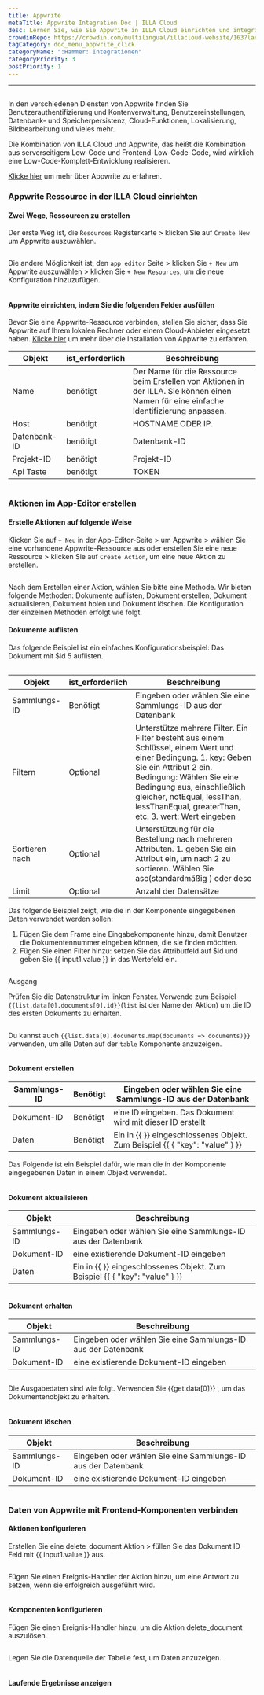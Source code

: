 ```yaml
---
title: Appwrite
metaTitle: Appwrite Integration Doc | ILLA Cloud
desc: Lernen Sie, wie Sie Appwrite in ILLA Cloud einrichten und integrieren können, um auf eine Vielzahl von Backend-Diensten für Ihre Anwendungen zuzugreifen.
crowdinRepo: https://crowdin.com/multilingual/illacloud-website/163?languages=de&filter=basic&value=0
tagCategory: doc_menu_appwrite_click
categoryName: ":Hammer: Integrationen"
categoryPriority: 3
postPriority: 1
---
```


* * *

## <h2 hidden>Appwrite Datenbank</h2>

In den verschiedenen Diensten von Appwrite finden Sie Benutzerauthentifizierung und Kontenverwaltung, Benutzereinstellungen, Datenbank- und Speicherpersistenz, Cloud-Funktionen, Lokalisierung, Bildbearbeitung und vieles mehr. 

Die Kombination von ILLA Cloud und Appwrite, das heißt die Kombination aus serverseitigem Low-Code und Frontend-Low-Code-Code, wird wirklich eine Low-Code-Komplett-Entwicklung realisieren.

[Klicke hier](https://appwrite.io/) um mehr über Appwrite zu erfahren.

### Appwrite Ressource in der ILLA Cloud einrichten

#### Zwei Wege, Ressourcen zu erstellen

Der erste Weg ist, die `Resources` Registerkarte > klicken Sie auf `Create New` um Appwrite auszuwählen. 

<img src='https://cdn.illacloud.com/official-website/img/docs/assemble/appwrite1.png' alt="" />

Die andere Möglichkeit ist, den `app editor` Seite > klicken Sie `+ New` um Appwrite auszuwählen > klicken Sie `+ New Resources`, um die neue Konfiguration hinzuzufügen. 

<img src='https://cdn.illacloud.com/official-website/img/docs/assemble/appwrite2.png' alt="" />

#### Appwrite einrichten, indem Sie die folgenden Felder ausfüllen

Bevor Sie eine Appwrite-Ressource verbinden, stellen Sie sicher, dass Sie Appwrite auf Ihrem lokalen Rechner oder einem Cloud-Anbieter eingesetzt haben. [Klicke hier](https://appwrite.io/docs/installation) um mehr über die Installation von Appwrite zu erfahren. 

| Objekt       | ist_erforderlich | Beschreibung                                                                                                                            |
| ------------ | ---------------- | --------------------------------------------------------------------------------------------------------------------------------------- |
| Name         | benötigt         | Der Name für die Ressource beim Erstellen von Aktionen in der ILLA. Sie können einen Namen für eine einfache Identifizierung anpassen.  |
| Host         | benötigt         | HOSTNAME ODER IP.                                                                                                                       |
| Datenbank-ID | benötigt         | Datenbank-ID                                                                                                                            |
| Projekt-ID   | benötigt         | Projekt-ID                                                                                                                              |
| Api Taste    | benötigt         | TOKEN                                                                                                                                   |

<img src='https://cdn.illacloud.com/official-website/img/docs/assemble/appwrite3.png' alt="" />

### Aktionen im App-Editor erstellen

#### Erstelle Aktionen auf folgende Weise

Klicken Sie auf `+ Neu` in der App-Editor-Seite > um Appwrite > wählen Sie eine vorhandene Appwrite-Ressource aus oder erstellen Sie eine neue Ressource > klicken Sie auf `Create Action`, um eine neue Aktion zu erstellen. 

<img src='https://cdn.illacloud.com/official-website/img/docs/assemble/appwrite4.png' alt="" />

Nach dem Erstellen einer Aktion, wählen Sie bitte eine Methode. Wir bieten folgende Methoden: Dokumente auflisten, Dokument erstellen, Dokument aktualisieren, Dokument holen und Dokument löschen. Die Konfiguration der einzelnen Methoden erfolgt wie folgt. 

#### Dokumente auflisten

Das folgende Beispiel ist ein einfaches Konfigurationsbeispiel: Das Dokument mit $id 5 auflisten. 

<img src='https://cdn.illacloud.com/official-website/img/docs/assemble/appwrite5.png' alt="" />

| Objekt         | ist_erforderlich | Beschreibung                                                                                                                                                                                                                                                                             |
| -------------- | ---------------- | ---------------------------------------------------------------------------------------------------------------------------------------------------------------------------------------------------------------------------------------------------------------------------------------- |
| Sammlungs-ID   | Benötigt         | Eingeben oder wählen Sie eine Sammlungs-ID aus der Datenbank                                                                                                                                                                                                                             |
| Filtern        | Optional         | Unterstütze mehrere Filter. Ein Filter besteht aus einem Schlüssel, einem Wert und einer Bedingung. 1. key: Geben Sie ein Attribut 2 ein. Bedingung: Wählen Sie eine Bedingung aus, einschließlich gleicher, notEqual, lessThan, lessThanEqual, greaterThan, etc. 3. wert: Wert eingeben |
| Sortieren nach | Optional         | Unterstützung für die Bestellung nach mehreren Attributen. 1. geben Sie ein Attribut ein, um nach 2 zu sortieren. Wählen Sie asc(standardmäßig ) oder desc                                                                                                                               |
| Limit          | Optional         | Anzahl der Datensätze                                                                                                                                                                                                                                                                    |

Das folgende Beispiel zeigt, wie die in der Komponente eingegebenen Daten verwendet werden sollen:

1.  Fügen Sie dem Frame eine Eingabekomponente hinzu, damit Benutzer die Dokumentennummer eingeben können, die sie finden möchten.  
2.  Fügen Sie einen Filter hinzu: setzen Sie das Attributfeld auf $id und geben Sie {{ input1.value }} in das Wertefeld ein. 

<img src='https://cdn.illacloud.com/official-website/img/docs/assemble/appwrite6.png' alt="" />

Ausgang

Prüfen Sie die Datenstruktur im linken Fenster. Verwende zum Beispiel `{{list.data[0].documents[0].id}}`(`list` ist der Name der Aktion) um die ID des ersten Dokuments zu erhalten. 

<img src='https://cdn.illacloud.com/official-website/img/docs/assemble/appwrite7.png' alt="" />

Du kannst auch `{{list.data[0].documents.map(documents => documents)}}` verwenden, um alle Daten auf der `table` Komponente anzuzeigen. 

<img src='https://cdn.illacloud.com/official-website/img/docs/assemble/appwrite8.png' alt="" />

#### Dokument erstellen

| Sammlungs-ID | Benötigt | Eingeben oder wählen Sie eine Sammlungs-ID aus der Datenbank                |
| ------------ | -------- | --------------------------------------------------------------------------- |
| Dokument-ID  | Benötigt | eine ID eingeben. Das Dokument wird mit dieser ID erstellt                  |
| Daten        | Benötigt | Ein in {{ }} eingeschlossenes Objekt. Zum Beispiel {{ { "key": "value" } }} |

Das Folgende ist ein Beispiel dafür, wie man die in der Komponente eingegebenen Daten in einem Objekt verwendet. 

<img src='https://cdn.illacloud.com/official-website/img/docs/assemble/appwrite9.png' alt="" />

#### Dokument aktualisieren

| Objekt       | Beschreibung                                                                |
| ------------ | --------------------------------------------------------------------------- |
| Sammlungs-ID | Eingeben oder wählen Sie eine Sammlungs-ID aus der Datenbank                |
| Dokument-ID  | eine existierende Dokument-ID eingeben                                      |
| Daten        | Ein in {{ }} eingeschlossenes Objekt. Zum Beispiel {{ { "key": "value" } }} |

<img src='https://cdn.illacloud.com/official-website/img/docs/assemble/appwrite10.png' alt="" />

#### Dokument erhalten

| Objekt       | Beschreibung                                                 |
| ------------ | ------------------------------------------------------------ |
| Sammlungs-ID | Eingeben oder wählen Sie eine Sammlungs-ID aus der Datenbank |
| Dokument-ID  | eine existierende Dokument-ID eingeben                       |

<img src='https://cdn.illacloud.com/official-website/img/docs/assemble/appwrite11.png' alt="" />

Die Ausgabedaten sind wie folgt. Verwenden Sie {{get.data[0]}} , um das Dokumentenobjekt zu erhalten.

<img src='https://cdn.illacloud.com/official-website/img/docs/assemble/appwrite12.png' alt="" />

#### Dokument löschen

| Objekt       | Beschreibung                                                 |
| ------------ | ------------------------------------------------------------ |
| Sammlungs-ID | Eingeben oder wählen Sie eine Sammlungs-ID aus der Datenbank |
| Dokument-ID  | eine existierende Dokument-ID eingeben                       |

<img src='https://cdn.illacloud.com/official-website/img/docs/assemble/appwrite13.png' alt="" />

### Daten von Appwrite mit Frontend-Komponenten verbinden

#### Aktionen konfigurieren

Erstellen Sie eine delete_document Aktion > füllen Sie das Dokument ID Feld mit {{ input1.value }} aus. 

<img src='https://cdn.illacloud.com/official-website/img/docs/assemble/appwrite14.png' alt="" />

Fügen Sie einen Ereignis-Handler der Aktion hinzu, um eine Antwort zu setzen, wenn sie erfolgreich ausgeführt wird. 

<img src='https://cdn.illacloud.com/official-website/img/docs/assemble/appwrite15.png' alt="" />

#### Komponenten konfigurieren

Fügen Sie einen Ereignis-Handler hinzu, um die Aktion delete_document auszulösen. 

<img src='https://cdn.illacloud.com/official-website/img/docs/assemble/appwrite16.png' alt="" />

Legen Sie die Datenquelle der Tabelle fest, um Daten anzuzeigen. 

<img src='https://cdn.illacloud.com/official-website/img/docs/assemble/appwrite17.png' alt="" />

#### Laufende Ergebnisse anzeigen

<img src='https://cdn.illacloud.com/official-website/img/docs/assemble/appwrite18.gif' alt="" />

